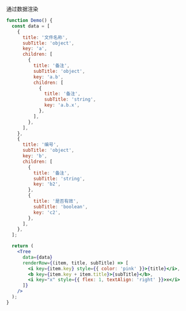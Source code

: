 通过数据渲染

```jsx
function Demo() {
  const data = [
    {
      title: '文件名称',
      subTitle: 'object',
      key: 'a',
      children: [
        {
          title: '备注',
          subTitle: 'object',
          key: 'a.b',
          children: [
            {
              title: '备注',
              subTitle: 'string',
              key: 'a.b.x',
            },
          ],
        },
      ],
    },
    {
      title: '编号',
      subTitle: 'object',
      key: 'b',
      children: [
        {
          title: '备注',
          subTitle: 'string',
          key: 'b2',
        },
        {
          title: '是否有效',
          subTitle: 'boolean',
          key: 'c2',
        },
      ],
    },
  ];

  return (
    <Tree
      data={data}
      renderRow={(item, title, subTitle) => [
        <i key={item.key} style={{ color: 'pink' }}>{title}</i>,
        <b key={item.key + item.title}>{subTitle}</b>,
        <i key="x" style={{ flex: 1, textAlign: 'right' }}>x</i>
      ]}
    />
  );
}
```
